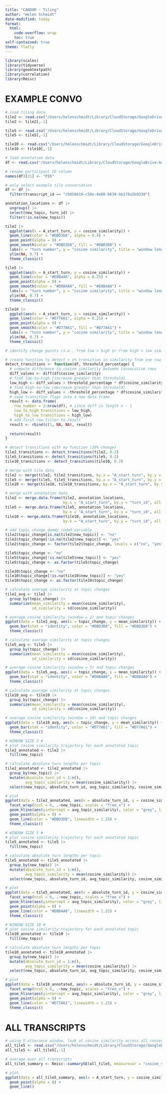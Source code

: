 ```yaml
---
title: "CANDOR - Tiling"
author: "Helen Schmidt"
date-modified: today
format: 
  html:
    code-overflow: wrap
    toc: true
self-contained: true
theme: flatly
---
```


```r
library(scales)
library(tidyverse)
library(geomtextpath)
library(correlation)
library(Rmisc)
```

# EXAMPLE CONVO
```r
# load tiling data
tile2 <- read.csv("/Users/helenschmidt/Library/CloudStorage/GoogleDrive-helenschmidt129@gmail.com/My Drive/SANLab/Experiments/Conversation-Structure/Candor/analysis/output/example_convo_tile_2.csv")
tile2 <- tile2[,-1]

tile5 <- read.csv("/Users/helenschmidt/Library/CloudStorage/GoogleDrive-helenschmidt129@gmail.com/My Drive/SANLab/Experiments/Conversation-Structure/Candor/analysis/output/example_convo_tile_5.csv")
tile5 <- tile5[,-1]

tile10 <- read.csv("/Users/helenschmidt/Library/CloudStorage/GoogleDrive-helenschmidt129@gmail.com/My Drive/SANLab/Experiments/Conversation-Structure/Candor/analysis/output/example_convo_tile_10.csv")
tile10 <- tile10[,-1]
```

```r
# load annotation data
df <- read.csv("/Users/helenschmidt/Library/CloudStorage/GoogleDrive-helenschmidt129@gmail.com/My Drive/SANLab/Experiments/CANDOR/analysis/data/dense_subset1_and_subset2_processed.csv")

# rename participant ID column
names(df)[21] <- "PID"

# only select example tile conversation
df <- df |>
  filter(transcript_id == "cb056010-c50e-4e80-b639-bb178a2b9330")

annotation_locations <- df |>
  ungroup() |>
  select(new_topic, turn_id) |>
  filter(!is.na(new_topic))
```

```r
tile2 |>
  ggplot(aes(x = A_start_turn, y = cosine_similarity)) +
  geom_line(color = "#DBD3D8", alpha = 0.4) +
  geom_point(alpha = 0) +
  geom_smooth(color = "#DBD3D8", fill = "#DBD3D8") +
  labs(x = "turn number", y = "cosine similarity", title = "window length = 2") +
  ylim(NA, 0.7) +
  theme_classic()

tile5 |>
  ggplot(aes(x = A_start_turn, y = cosine_similarity)) +
  geom_line(color = "#D8B4A0", alpha = 0.25) +
  geom_point(alpha = 0) +
  geom_smooth(color = "#D8B4A0", fill = "#D8B4A0") +
  labs(x = "turn number", y = "cosine similarity", title = "window length = 5") +
  ylim(NA, 0.7) +
  theme_classic()

tile10 |>
  ggplot(aes(x = A_start_turn, y = cosine_similarity)) +
  geom_line(color = "#D77A61", alpha = 0.25) +
  geom_point(alpha = 0) +
  geom_smooth(color = "#D77A61", fill = "#D77A61") +
  labs(x = "turn number", y = "cosine similarity", title = "window length = 10") +
  ylim(NA, 0.7) +
  theme_classic()

```

```r
# identify change points (i.e., from low > high or from high > low similarity)

# create function to detect > x% transition in similarity from one row to next
detect_transitions <- function(df, threshold_percentage) {
  # compute difference in cosine similarity between consecutive rows
  diff_values <- diff(df$cosine_similarity)
  # find low-to-high (increase greater than threshold)
  low_high <- diff_values > threshold_percentage * df$cosine_similarity[-length(df$cosine_similarity)]
  # find high-to-low (decrease greater than threshold)
  high_low <- diff_values < -threshold_percentage * df$cosine_similarity[-length(df$cosine_similarity)]
  # save transition flags into a new data frame
  result <- data.frame(
    row_number = 2:nrow(df), # since diff is length n - 1
    low_to_high_transitions = low_high,
    high_to_low_transitions = high_low)
  # add first row filler to result
  result <- rbind(c(1, NA, NA), result)
  
  return(result)
}

```

```r
# detect transitions with my function (20% change)
tile2_transitions <- detect_transitions(tile2, 0.2)
tile5_transitions <- detect_transitions(tile5, 0.2)
tile10_transitions <- detect_transitions(tile10, 0.2)

# merge with tile data
tile2 <- merge(tile2, tile2_transitions, by.x = "A_start_turn", by.y = "row_number")
tile5 <- merge(tile5, tile5_transitions, by.x = "A_start_turn", by.y = "row_number")
tile10 <- merge(tile10, tile10_transitions, by.x = "A_start_turn", by.y = "row_number")

# merge with annotation data
tile2 <- merge.data.frame(tile2, annotation_locations,
                          by.x = "A_start_turn", by.y = "turn_id", all = TRUE)
tile5 <- merge.data.frame(tile5, annotation_locations,
                          by.x = "A_start_turn", by.y = "turn_id", all = TRUE)
tile10 <- merge.data.frame(tile10, annotation_locations,
                          by.x = "A_start_turn", by.y = "turn_id", all = TRUE)

# add topic change dummy coded variable
tile2$topic_change[is.na(tile2$new_topic)] <- "no"
tile2$topic_change[!is.na(tile2$new_topic)] <- "yes"
tile2$topic_change <- factor(tile2$topic_change, levels = c("no", "yes"))

tile5$topic_change <- "no"
tile5$topic_change[!is.na(tile5$new_topic)] <- "yes"
tile5$topic_change <- as.factor(tile5$topic_change)

tile10$topic_change <- "no"
tile10$topic_change[!is.na(tile10$new_topic)] <- "yes"
tile10$topic_change <- as.factor(tile10$topic_change)

```

```r
# calculate average similarity at topic changes
tile2_avg <- tile2 |>
  group_by(topic_change) |>
  summarize(mean_similarity = mean(cosine_similarity),
            sd_similarity = sd(cosine_similarity))

# average cosine similarity (window = 2) and topic changes
ggplot(data = tile2_avg, aes(x = topic_change, y = mean_similarity)) +
  geom_bar(stat = "identity", color = "#DBD3D8", fill = "#DBD3D8") +
  theme_classic()

# calculate average similarity at topic changes
tile5_avg <- tile5 |>
  group_by(topic_change) |>
  summarize(mean_similarity = mean(cosine_similarity),
            sd_similarity = sd(cosine_similarity))

# average cosine similarity (window = 5) and topic changes
ggplot(data = tile5_avg, aes(x = topic_change, y = mean_similarity)) +
  geom_bar(stat = "identity", color = "#D8B4A0", fill = "#D8B4A0") +
  theme_classic()

# calculate average similarity at topic changes
tile10_avg <- tile10 |>
  group_by(topic_change) |>
  summarize(mean_similarity = mean(cosine_similarity),
            sd_similarity = sd(cosine_similarity))

# average cosine similarity (window = 10) and topic changes
ggplot(data = tile10_avg, aes(x = topic_change, y = mean_similarity)) +
  geom_bar(stat = "identity", color = "#D77A61", fill = "#D77A61") +
  theme_classic()


```

```r
# WINDOW SIZE 2 #
# plot cosine similarity trajectory for each annotated topic
tile2_annotated <- tile2 |>
  fill(new_topic)

# calculate absolute turn lengths per topic
tile2_annotated <- tile2_annotated |>
  group_by(new_topic) |>
  mutate(absolute_turn_id = 1:n(),
         avg_topic_similarity = mean(cosine_similarity)) |>
  select(new_topic, absolute_turn_id, avg_topic_similarity, cosine_similarity)

# plot
ggplot(data = tile2_annotated, aes(x = absolute_turn_id, y = cosine_similarity)) +
  facet_wrap(ncol = 6, .~new_topic, scales = "free_x") +
  geom_hline(aes(yintercept = avg_topic_similarity), color = "grey", linetype='dotted') +
  geom_point(alpha = 0) +
  geom_line(color = "#DBD3D8", linewidth = 1.25) +
  theme_classic()

# WINDOW SIZE 5 #
# plot cosine similarity trajectory for each annotated topic
tile5_annotated <- tile5 |>
  fill(new_topic)

# calculate absolute turn lengths per topic
tile5_annotated <- tile5_annotated |>
  group_by(new_topic) |>
  mutate(absolute_turn_id = 1:n(),
         avg_topic_similarity = mean(cosine_similarity)) |>
  select(new_topic, absolute_turn_id, avg_topic_similarity, cosine_similarity)

# plot
ggplot(data = tile5_annotated, aes(x = absolute_turn_id, y = cosine_similarity)) +
  facet_wrap(ncol = 6, .~new_topic, scales = "free_x") +
  geom_hline(aes(yintercept = avg_topic_similarity), color = "grey", linetype='dotted') +
  geom_point(alpha = 0) +
  geom_line(color = "#D8B4A0", linewidth = 1.25) +
  theme_classic()

# WINDOW SIZE 10 #
# plot cosine similarity trajectory for each annotated topic
tile10_annotated <- tile10 |>
  fill(new_topic)

# calculate absolute turn lengths per topic
tile10_annotated <- tile10_annotated |>
  group_by(new_topic) |>
  mutate(absolute_turn_id = 1:n(),
         avg_topic_similarity = mean(cosine_similarity)) |>
  select(new_topic, absolute_turn_id, avg_topic_similarity, cosine_similarity)

# plot
ggplot(data = tile10_annotated, aes(x = absolute_turn_id, y = cosine_similarity)) +
  facet_wrap(ncol = 6, .~new_topic, scales = "free_x") +
  geom_hline(aes(yintercept = avg_topic_similarity), color = "grey", linetype='dotted') +
  geom_point(alpha = 0) +
  geom_line(color = "#D77A61", linewidth = 1.25) +
  theme_classic()

```

# ALL TRANSCRIPTS

```r
# using 5 utterance window, look at cosine similarity across all conversations
all_tile5 <- read.csv("/Users/helenschmidt/Library/CloudStorage/GoogleDrive-helenschmidt129@gmail.com/My Drive/SANLab/Experiments/Conversation-Structure/data/output/all_candor_tile_5.csv")
all_tile5 <- all_tile5[,-1]

# average over all transcripts
all_tile5_summary <- Rmisc::summarySE(all_tile5, measurevar = "cosine_similarity", groupvars = c("A_start_turn"))

# plot
ggplot(data = all_tile5_summary, aes(x = A_start_turn, y = cosine_similarity)) +
  geom_point(alpha = 0) +
  geom_line()
```

